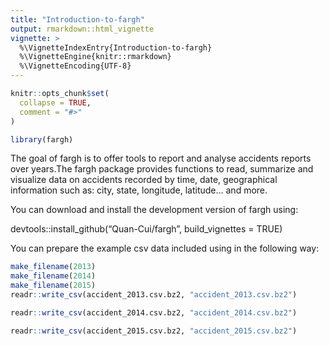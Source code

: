 ```yaml
---
title: "Introduction-to-fargh"
output: rmarkdown::html_vignette
vignette: >
  %\VignetteIndexEntry{Introduction-to-fargh}
  %\VignetteEngine{knitr::rmarkdown}
  %\VignetteEncoding{UTF-8}
---
```


```r
knitr::opts_chunk$set(
  collapse = TRUE,
  comment = "#>"
)
```

```r
library(fargh)
```



The goal of fargh is to offer tools to report and analyse accidents
reports over years.The fargh package provides functions to read,
summarize and visualize data on accidents recorded by time, date,
geographical information such as: city, state, longitude, latitude… and
more.

You can download and install the development version of fargh using:

  devtools::install_github("Quan-Cui/fargh", build_vignettes = TRUE)

You can prepare the example csv data included using in the following way:

```r
make_filename(2013)
make_filename(2014)
make_filename(2015)
readr::write_csv(accident_2013.csv.bz2, "accident_2013.csv.bz2")

readr::write_csv(accident_2014.csv.bz2, "accident_2014.csv.bz2")

readr::write_csv(accident_2015.csv.bz2, "accident_2015.csv.bz2")
```


